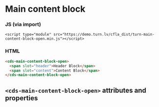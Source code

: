 
# Main content block

### JS (via import)

```imoprt
<script type="module" src="https://demo.turn.lv/cfla_dist/turn-main-content-block-open.min.js"></script>
```

### HTML

```html
<cds-main-content-block-open>
  <span slot="header">Header Block</span>
  <span slot="content">Content Block</span>
</cds-main-content-block-open>
```

## `<cds-main-content-block-open>` attributes and properties

<Props of="cds-main-content-block-open" />
